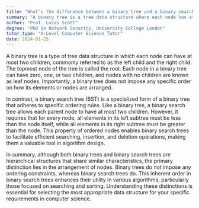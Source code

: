 ```yaml
---
title: "What's the difference between a binary tree and a binary search tree?"
summary: "A binary tree is a tree data structure where each node has at most two children, while a binary search tree is a binary tree with ordered, or sorted, elements."
author: "Prof. Lucas Scott"
degree: "PhD in Network Security, University College London"
tutor_type: "A-Level Computer Science Tutor"
date: 2024-01-25
---
```


A binary tree is a type of tree data structure in which each node can have at most two children, commonly referred to as the left child and the right child. The topmost node of the tree is called the root. Each node in a binary tree can have zero, one, or two children, and nodes with no children are known as leaf nodes. Importantly, a binary tree does not impose any specific order on how its elements or nodes are arranged.

In contrast, a binary search tree (BST) is a specialized form of a binary tree that adheres to specific ordering rules. Like a binary tree, a binary search tree allows each parent node to have at most two children. However, it requires that for every node, all elements in its left subtree must be less than the node itself, while all elements in its right subtree must be greater than the node. This property of ordered nodes enables binary search trees to facilitate efficient searching, insertion, and deletion operations, making them a valuable tool in algorithm design.

In summary, although both binary trees and binary search trees are hierarchical structures that share similar characteristics, the primary distinction lies in the arrangement of nodes. Binary trees do not impose any ordering constraints, whereas binary search trees do. This inherent order in binary search trees enhances their utility in various algorithms, particularly those focused on searching and sorting. Understanding these distinctions is essential for selecting the most appropriate data structure for your specific requirements in computer science.
    